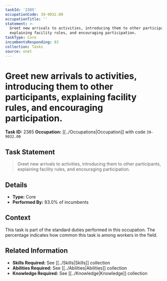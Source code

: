 ```yaml
---
taskId: '2385'
occupationCode: 39-9032.00
occupationTitle: ''
statement: >-
  Greet new arrivals to activities, introducing them to other participants,
  explaining facility rules, and encouraging participation.
taskType: Core
incumbentsResponding: 83
collection: Tasks
source: onet
---
```

# Greet new arrivals to activities, introducing them to other participants, explaining facility rules, and encouraging participation.

**Task ID:** 2385
**Occupation:** [[../Occupations|Occupation]] with code `39-9032.00`

## Task Statement

> Greet new arrivals to activities, introducing them to other participants, explaining facility rules, and encouraging participation.

## Details

- **Type:** Core
- **Performed By:** 83.0% of incumbents

## Context

This task is part of the standard duties performed in this occupation. The percentage indicates how common this task is among workers in the field.

## Related Information

- **Skills Required:** See [[../Skills|Skills]] collection
- **Abilities Required:** See [[../Abilities|Abilities]] collection
- **Knowledge Required:** See [[../Knowledge|Knowledge]] collection
